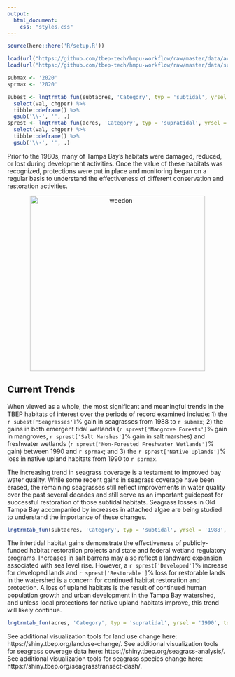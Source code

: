 ```yaml
---
output:
  html_document:
    css: "styles.css"
---
```


```r
source(here::here('R/setup.R'))

load(url("https://github.com/tbep-tech/hmpu-workflow/raw/master/data/acres.RData"))
load(url("https://github.com/tbep-tech/hmpu-workflow/raw/master/data/subtacres.RData"))

submax <- '2020'
sprmax <- '2020'

subest <- lngtrmtab_fun(subtacres, 'Category', typ = 'subtidal', yrsel = '1988', topyr = submax, estout = T) %>% 
  select(val, chgper) %>% 
  tibble::deframe() %>% 
  gsub('\\-', '', .)
sprest <- lngtrmtab_fun(acres, 'Category', typ = 'supratidal', yrsel = '1990', topyr = sprmax, estout = T) %>% 
  select(val, chgper) %>% 
  tibble::deframe() %>% 
  gsub('\\-', '', .)
```

Prior to the 1980s, many of Tampa Bay’s habitats were damaged, reduced, or lost during development activities. Once the value of these habitats was recognized, protections were put in place and monitoring began on a regular basis to understand the effectiveness of different conservation and restoration activities.

<center><img alt="weedon" src="img/weedonback.jpg" width="400"/></center>
<p></p>

## Current Trends

When viewed as a whole, the most significant and meaningful trends in the TBEP habitats of interest over the periods of record examined include: 1) the `r subest['Seagrasses']`% gain in seagrasses from 1988 to `r submax`; 2) the gains in both emergent tidal wetlands (`r sprest['Mangrove Forests']`% gain in mangroves, `r sprest['Salt Marshes']`% gain in salt marshes) and freshwater wetlands (`r sprest['Non-Forested Freshwater Wetlands']`% gain) between 1990 and `r sprmax`; and 3) the `r sprest['Native Uplands']`% loss in native upland habitats from 1990 to `r sprmax`. 

The increasing trend in seagrass coverage is a testament to improved bay water quality. While some recent gains in seagrass coverage have been erased, the remaining seagrasses still reflect improvements in water quality over the past several decades and still serve as an important guidepost for successful restoration of those subtidal habitats. Seagrass losses in Old Tampa Bay accompanied by increases in attached algae are being studied to understand the importance of these changes.

```r
lngtrmtab_fun(subtacres, 'Category', typ = 'subtidal', yrsel = '1988', topyr = submax, estout = F, family = fml)
```

The intertidal habitat gains demonstrate the effectiveness of publicly-funded habitat restoration projects and state and federal wetland regulatory programs. Increases in salt barrens may also reflect a landward expansion associated with sea level rise. However, a `r sprest['Developed']`% increase for developed lands and `r sprest['Restorable']`% loss for restorable lands in the watershed is a concern for continued habitat restoration and protection. A loss of upland habitats is the result of continued human population growth and urban development in the Tampa Bay watershed, and unless local protections for native upland habitats improve, this trend will likely continue.

```r
lngtrmtab_fun(acres, 'Category', typ = 'supratidal', yrsel = '1990', topyr = sprmax, estout = F, family = fml)
```

See additional visualization tools for land use change here: https://shiny.tbep.org/landuse-change/. See additional visualization tools for seagrass coverage data here: https://shiny.tbep.org/seagrass-analysis/. See additional visualization tools for seagrass species change here: https://shiny.tbep.org/seagrasstransect-dash/. 

<script type="text/javascript" src="js/iframeResizer.contentWindow.min.js"></script>
